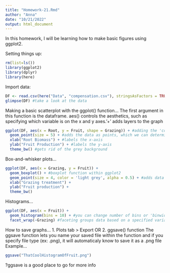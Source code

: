 ```yaml
---
title: "Homework-21.Rmd"
author: "Anna"
date: "10/21/2022"
output: html_document
---
```


In this homework, I will be learning how to make basic figures using ggplot2.

Setting things up:
```r
rm(list=ls())
library(ggplot2)
library(dplyr)
library(here)
```

Import data:
```r
DF <- read.csv(here("Data", "compensation.csv"), stringsAsFactors = TRUE)
glimpse(DF) #take a look at the data
```

Making a basic scatterplot with the ggplot() function... The first argument in this function is the dataframe. aes() controls the aesthetics, such as specifying which variable is on the x and y axes.'+' adds layers to the graph
```r
ggplot(DF, aes(x = Root, y = Fruit, shape = Grazing)) + #adding the 'color' argument displays points as different colors to match levels in groups. 'shape' can be used in place of color to differentiate the points by shape instead
  geom_point(size = 5) + #adds the data as points, which we can determine the size of
  xlab("Root Biomass") + #labels the x-axis
  ylab("Fruit Production") + #labels the y-axis
  theme_bw() #gets rid of the grey background
```

Box-and-whisker plots...
```r
ggplot(DF, aes(x = Grazing, y = Fruit)) +
  geom_boxplot() + #boxplot function within ggplot2
  geom_point(size = 4, color = 'light grey', alpha = 0.5) + #adds data points as a layer on the boxplot. 'alpha' changes transparency of points
  xlab("Grazing treatment") +
  ylab("Fruit production") +
  theme_bw()
```

Histograms...
```r
ggplot(DF, aes(x = Fruit)) +
  geom_histogram(bins = 10) + #you can change number of bins or 'binwidth' to make the histogram prettier. ex: binwidth = 15 would produce a similar graph to bins = 10 in this case
  facet_wrap(~Grazing) #faceting groups data based on a specified variable
```

How to save graphs...
  1. Plots tab > Export OR
  2. ggsave() function
The ggsave function lets you name your saved file within the function and if you specify file type (ex: .png), it will automaticaly know to save it as a .png file
Example...
```r
ggsave("ThatCoolHistogramOfFruit.png")
```
?ggsave is a good place to go for more info
